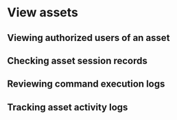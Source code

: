 # View assets

## Viewing authorized users of an asset
## Checking asset session records
## Reviewing command execution logs
## Tracking asset activity logs